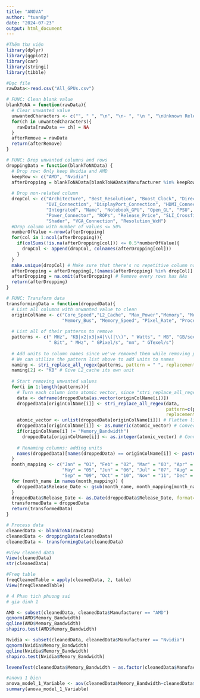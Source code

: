 ```yaml
---
title: "ANOVA"
author: "tuan8p"
date: "2024-07-23"
output: html_document
---
```


```r
#Thêm thư viện
library(dplyr)
library(ggplot2)
library(car)
library(stringi)
library(tibble)
```

```r
#Đọc file
rawData<-read.csv("All_GPUs.csv")
```

```r
# FUNC: Clean blank value
blankToNA = function(rawData){
  # Clear unwanted value
  unwantedCharacters <- c("", " ", "\n", "\n- ", "\n ", "\nUnknown Release Date ")
  for(ch in unwantedCharacters){
    rawData[rawData == ch] = NA
  }
  afterRemove = rawData
  return(afterRemove)
}

# FUNC: Drop unwanted columns and rows
droppingData = function(blankToNAData) {
  # Drop row: Only keep Nvidia and AMD
  keepRow <- c("AMD", "Nvidia")
  afterDropping = blankToNAData[blankToNAData$Manufacturer %in% keepRow,]
  
  # Drop non-related column
  dropCol <- c("Architecture", "Best_Resolution", "Boost_Clock", "Direct_X",
               "DVI_Connection", "DisplayPort_Connection", "HDMI_Connection", 
               "Integrated", "Name", "Notebook_GPU", "Open_GL", "PSU", 
               "Power_Connector", "ROPs", "Release_Price", "SLI_Crossfire", 
               "Shader", "VGA_Connection", "Resolution_WxH")
  #Drop column with number of values <= 50%
  numberOfValue <-nrow(afterDropping)
  for(col in 1:ncol(afterDropping)){
    if(colSums(!is.na(afterDropping[col])) <= 0.5*numberOfValue){
      dropCol <- append(dropCol, colnames(afterDropping[col]))
    }
  }
  make.unique(dropCol) # Make sure that there's no repetitive column names while dropping
  afterDropping = afterDropping[,!(names(afterDropping) %in% dropCol)] # Drop columns
  afterDropping = na.omit(afterDropping) # Remove every rows has NAs
  return(afterDropping)
}

# FUNC: Transform data
transformingData = function(droppedData){
  # List all columns with unwanted value to clean
  originColName <- c("Core_Speed","L2_Cache", "Max_Power","Memory", "Memory_Bandwidth",
                     "Memory_Bus", "Memory_Speed", "Pixel_Rate", "Process", "Texture_Rate")
  
  # List all of their patterns to remove
  patterns <- c(" MHz", "KB|x2|x3|x4|\\(|\\)", " Watts", " MB", "GB/sec",
                " Bit", " MHz", " GPixel/s", "nm", " GTexel/s")
  
  # Add units to column names since we've removed them while removing patterns: "stringi": package
  # We can utilize the pattern list above to add units to names
  naming <- stri_replace_all_regex(patterns, pattern = " ", replacement = "")
  naming[2] <- "KB" # Give L2_cache its own unit
  
  # Start removing unwanted values
  for(i in 1:length(patterns)){
    # Turn each column into atomic vector, since "stri_replace_all_regex" requires so.
    data <- deframe(droppedData[as.vector(originColName[i])])
    droppedData[originColName[i]] <- stri_replace_all_regex(data, 
                                                            pattern=c(patterns[i]), 
                                                            replacement=c(""))
    atomic_vector <- unlist(droppedData[originColName[i]]) # Flatten list to atomic vector 
    droppedData[originColName[i]] <- as.numeric(atomic_vector) # Convert to numeric value
    if(originColName[i] != "Memory_Bandwidth")
      droppedData[originColName[i]] <- as.integer(atomic_vector) # Convert to integer value
    
    # Renaming columns: adding units
    names(droppedData)[names(droppedData) == originColName[i]] <- paste(originColName[i], "(", naming[i], ")", sep="")
  }
  month_mapping <- c("Jan" = "01", "Feb" = "02", "Mar" = "03", "Apr" = "04", 
                     "May" = "05", "Jun" = "06", "Jul" = "07", "Aug" = "08", 
                     "Sep" = "09", "Oct" = "10", "Nov" = "11", "Dec" = "12")
  for (month_name in names(month_mapping)) {
    droppedData$Release_Date <- gsub(month_name, month_mapping[month_name], droppedData$Release_Date)
  }
  droppedData$Release_Date <- as.Date(droppedData$Release_Date, format="\n%d-%m-%Y ") #Date form
  transformedData = droppedData
  return(transformedData)
}

# Process data
cleanedData <- blankToNA(rawData)
cleanedData <- droppingData(cleanedData)
cleanedData <- transformingData(cleanedData)

#View cleaned data
View(cleanedData)
str(cleanedData)

#Freq table
freqCleanedTable = apply(cleanedData, 2, table)
View(freqCleanedTable)
```

```r
# 4 Phan tich phuong sai
# gia dinh 1

AMD <- subset(cleanedData, cleanedData$Manufacturer == "AMD")
qqnorm(AMD$Memory_Bandwidth)
qqline(AMD$Memory_Bandwidth)
shapiro.test(AMD$Memory_Bandwidth)

Nvidia <- subset(cleanedData, cleanedData$Manufacturer == "Nvidia")
qqnorm(Nvidia$Memory_Bandwidth)
qqline(Nvidia$Memory_Bandwidth)
shapiro.test(Nvidia$Memory_Bandwidth)

leveneTest(cleanedData$Memory_Bandwidth ~ as.factor(cleanedData$Manufacturer), cleanedData)
```

```r
#anova 1 bien
anova_model_1_Variable <- aov(cleanedData$Memory_Bandwidth~cleanedData$Manufacturer,cleanedData)
summary(anova_model_1_Variable)
```